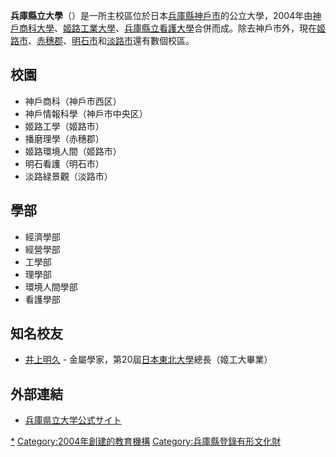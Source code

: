 {{大学 (日本)
| 国=日本
| 大學名=兵庫縣立大學
| ふりがな=ひょうごけんりつだいがく
| 英称=University of Hyogo
| 画像=Univ-of-Hyogo-HimejiShosha-MainBldg01.jpg
| 画像説明=姬路工學校區本館
| 大學設置年=2004年
| 創立年=2004年
| 學校種別=公立
| 設置者=公立大學法人兵庫縣立大學
| 本部所在地=兵庫縣神戶市西區學園西町8-2-1
| キャンパス=神戶商科（神戶市西区）<br />神戶情報科學（神戶市中央区）<br />姬路工學（姬路市）<br />播磨理學（赤穗郡）<br />姬路環境人間（姬路市）<br />明石看護（明石市）<br />淡路緑景觀（淡路市）
| 學部=經濟學部<br />經營學部<br />工學部<br />理學部<br />環境人間學部<br />看護學部
| 研究科=經濟學研究科<br />經營學研究科<br />工學研究科<br />物質理學研究科<br />生命理學研究科<br />環境人間學研究科<br />看護學研究科<br />應用情報科學研究科<br />模擬學研究科<br />会計研究科<br />經營研究科<br />緑環境景觀經營管理研究科
| 大學の略称=縣内也叫「縣立大」或「縣大」，其他地區則為「兵縣大」
| ウェブサイト=http://www.u-hyogo.ac.jp/
}}
'''兵庫縣立大學'''（{{jpn|j=兵庫県立大学|hg=ひょうごけんりつだいがく|rm=Hyōgo kenritsu daigaku}}）是一所主校區位於日本[[兵庫縣|兵庫縣]][[神戶市|神戶市]]的公立大學，2004年由[[神戶商科大學|神戶商科大學]]、[[姬路工業大學|姬路工業大學]]、[[兵庫縣立看護大學|兵庫縣立看護大學]]合併而成。除去神戶市外，現在[[姬路市|姬路市]]、[[赤穗郡|赤穗郡]]、[[明石市|明石市]]和[[淡路市|淡路市]]還有數個校區。

== 校園 ==
*神戶商科（神戶市西区）
*神戶情報科學（神戶市中央区）
*姬路工學（姬路市）
*播磨理學（赤穗郡）
*姬路環境人間（姬路市）
*明石看護（明石市）
*淡路緑景觀（淡路市）

== 學部 ==
*經濟學部
*經營學部
*工學部
*理學部
*環境人間學部
*看護學部

== 知名校友 ==
* [[井上明久|井上明久]] - 金屬學家，第20屆[[日本東北大學|日本東北大學]]總長（姬工大畢業）

== 外部連結 ==
{{Commonscat|University of Hyogo}}
* [http://www.u-hyogo.ac.jp/ 兵庫県立大学公式サイト] {{Wayback|url=http://www.u-hyogo.ac.jp/ |date=20201031102012 }}

{{日本公立大學}}

{{coord|34|40|41.7|N|135|3|7.6|E|type:edu_region:JP|display=title}}
{{DEFAULTSORT:ひようこけんりつ}}
[[Category:兵庫縣立大學|*]]
[[Category:2004年創建的教育機構|Category:2004年創建的教育機構]]
[[Category:兵庫縣登錄有形文化財|Category:兵庫縣登錄有形文化財]]